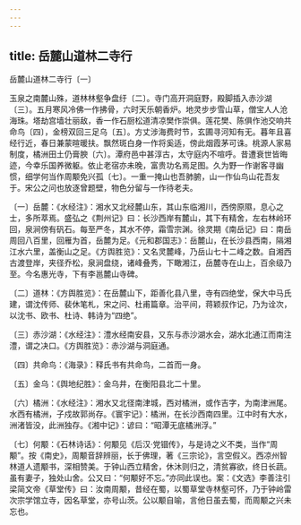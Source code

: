 ```yaml
---
---
---
```

title: 岳麓山道林二寺行
---



岳麓山道林二寺行〔一〕


玉泉之南麓山殊，道林林壑争盘纡〔二〕。寺门高开洞庭野，殿脚插入赤沙湖〔三〕。五月寒风冷佛一作拂骨，六时天乐朝香炉。地灵步步雪山草，僧宝人人沧海珠。塔劫宫墙壮丽敌，香一作石厨松道清凉樊作崇俱。莲花樊、陈俱作池交响共命鸟〔四〕，金榜双回三足乌〔五〕。方丈涉海费时节，玄圃寻河知有无。暮年且喜经行近，春日兼蒙暄暖扶。飘然斑白身一作将奚适，傍此烟霞茅可诛。桃源人家易制度，橘洲田土仍膏腴〔六〕。潭府邑中甚淳古，太守庭内不喧呼。昔遭衰世皆晦迹，今幸乐国养微躯。依止老宿亦未晚，富贵功名焉足图。久为野一作谢客寻幽惯，细学何当作周颙免兴孤〔七〕。一重一掩山也吾肺腑，山一作仙鸟山花吾友于。宋公之问也放逐曾题壁，物色分留与一作待老夫。

〔一〕岳麓：《水经注》：湘水又北经麓山东，其山东临湘川，西傍原隰，息心之士，多所萃焉。盛弘之《荆州记》曰：长沙西岸有麓山，其下有精舍，左右林岭环回，泉涧傍有矾石。每至严冬，其水不停，霜雪宗渊。徐灵期《南岳记》曰：南岳周回八百里，回雁为首，岳麓为足。《元和郡国志》：岳麓山，在长沙县西南，隔湘江水六里，盖衡山之足。《方舆胜览》：又名灵麓峰，乃岳山七十二峰之数。自湘西古渡登岸，夹径乔松，泉涧盘绕，诸峰叠秀，下瞰湘江，岳麓寺在山上，百余级乃至。今名惠光寺，下有李邕麓山寺碑。

〔二〕道林：《方舆胜览》：在岳麓山下，距善化县八里，寺有四绝堂，保大中马氏建，谓沈传师、裴休笔札，宋之问、杜甫篇章。治平间，蒋颖叔作记，乃为诠次，以沈书、欧书、杜诗、韩诗为“四绝”。

〔三〕赤沙湖：《水经注》：澧水经南安县，又东与赤沙湖水会，湖水北通江而南注澧，谓之决口。《方舆胜览》：赤沙湖与洞庭通。

〔四〕共命鸟：《海录》：释氏书有共命鸟，二首而一身。

〔五〕金乌：《舆地纪胜》：金乌井，在衡阳县北二十里。

〔六〕橘洲：《水经注》：湘水又北径南津城，西对橘洲，或作吉字，为南津洲尾。水西有橘洲，子戍故郭尚存。《寰宇记》：橘洲，在长沙西南四里。江中时有大水，洲渚皆没，此洲独存。《湘中记》：谚曰：“昭潭无底橘洲浮。”

〔七〕何颙：《石林诗话》：何颙见《后汉·党锢传》，与是诗之义不类，当作“周颙”。按《南史》，周颙音辞辨丽，长于佛理，著《三宗论》，言空假义。西凉州智林道人遗颙书，深相赞美。于钟山西立精舍，休沐则归之，清贫寡欲，终日长蔬。虽有妻子，独处山舍。公又曰：“何颙好不忘。”亦同此误也。案：《文选》李善注引梁简文帝《草堂传》曰：汝南周颙，昔经在蜀，以蜀草堂寺林壑可怀，乃于钟岭雷次宗学馆立寺，因名草堂，亦号山茨。公以颙自喻，言他日虽去蜀，而周颙之兴未忘也。